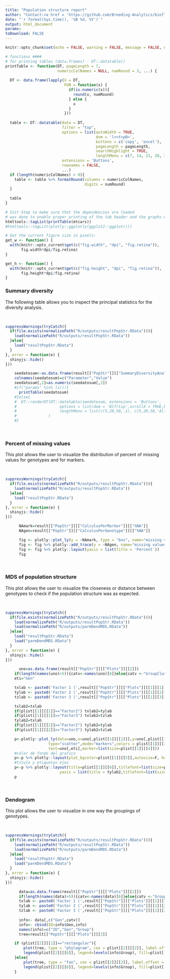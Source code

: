 ```yaml
---
title: "Population structure report"
author: "Contact:<a href = 'https://github.com/Breeding-Analytics/bioflow' target = '_blank'>Breeding Analytics Team, OneCGIAR</a> breedinganalytics@cgiar.org"
date: "`r format(Sys.time(), '%B %d, %Y')`"  
output: html_document
params:
toDownload: FALSE
---
```

  
```r
knitr::opts_chunk$set(echo = FALSE, warning = FALSE, message = FALSE, error = FALSE, out.width = "100%")
```

```r
# functions ####
# for printing tables (data.frames) - DT::datatable()
printTable <- function(DT, pageLength = 7, 
                       numericColNames = NULL, numRound = 3, ...) {
  
  DT <- data.frame(lapply(X = DT, 
                          FUN = function(x) {
                            if(is.numeric(x)){
                              round(x, numRound)
                            } else {
                              x
                            }
                          }))
  
  table <- DT::datatable(data = DT, 
                         filter = "top", 
                         options = list(autoWidth = TRUE, 
                                        dom = 'l<<t>pB>', 
                                        buttons = c('copy', 'excel'),
                                        pageLength = pageLength,
                                        searchHighlight = TRUE,
                                        lengthMenu = c(7, 14, 21, 28, 35)),
                         extensions = 'Buttons',
                         rownames = FALSE,
                         ...)
  if (length(numericColNames) > 0){
    table <- table %>% formatRound(columns = numericColNames,
                                   digits = numRound)
  }
  
  table
}
```

```r
# Init Step to make sure that the dependencies are loaded
# was done to enable proper printing of the tab header and the graphs within the for loop below using print(htmltools::tagList(ggplotly(...)))
htmltools::tagList(printTable(mtcars))
#htmltools::tagList(plotly::ggplotly(ggplot2::ggplot()))

# Get the current figure size in pixels:
get_w <- function() {
  with(knitr::opts_current$get(c("fig.width", "dpi", "fig.retina")),
       fig.width*dpi/fig.retina)
}

get_h <- function() {
  with(knitr::opts_current$get(c("fig.height", "dpi", "fig.retina")),
       fig.height*dpi/fig.retina)
}

```

### Summary diversity

The following table allows you to inspect the principal statistics for the diversity analysis.

<p>&nbsp;</p>

```r
suppressWarnings(tryCatch({
  if(file.exists(normalizePath("R/outputs/resultPopStr.RData"))){
    load(normalizePath("R/outputs/resultPopStr.RData"))   
  }else{
    load("resultPopStr.RData")
  }
}, error = function(e) {
  shinyjs::hide()
}))

    seedatosum<-as.data.frame(result[["PopStr"]][["SummaryDiversityAnalysis"]])
    colnames(seedatosum)=c("Parameter","Value")
    seedatosum[,2]=as.numeric(seedatosum[,2])
    #if("params" %in% ls()){ 
      printTable(seedatosum)
    #}else{
    #  DT::renderDT(DT::datatable(seedatosum, extensions = 'Buttons',
    #                   options = list(dom = 'Blfrtip',scrollX = TRUE,buttons = c('copy', 'csv','excel', 'pdf', 'print'),
    #                   lengthMenu = list(c(5,20,50,-1), c(5,20,50,'All'))))
    #              )
    #}

```

<p>&nbsp;</p>

### Percent of missing values
  
  This plot allows the user to visualize the distribution of percent of missing values for genotypes and for markers.

<p>&nbsp;</p>
```r
suppressWarnings(tryCatch({
  if(file.exists(normalizePath("R/outputs/resultPopStr.RData"))){
    load(normalizePath("R/outputs/resultPopStr.RData"))
  }else{
    load("resultPopStr.RData")	
  }
}, error = function(e) {
  shinyjs::hide()
}))

      NAmark=result[["PopStr"]][["CalculusPerMarker"]][["%NA"]]
      NAgen=result[["PopStr"]][["CalculusPerGenotype"]][["%NA"]]

      fig <- plotly::plot_ly(y = ~NAmark, type = "box", name="missing values in markers")
      fig <- fig %>% plotly::add_trace(y = ~NAgen, name="missing values in genotypes")
      fig <- fig %>% plotly::layout(yaxis = list(title = 'Percent'))
      fig 

```

<p>&nbsp;</p>

### MDS of population structure
  
  This plot allows the user to visualize the closeness or distance between genotypes to check if the population structure was as expected.

<p>&nbsp;</p>
```r
suppressWarnings(tryCatch({
  if(file.exists(normalizePath("R/outputs/resultPopStr.RData"))){
    load(normalizePath("R/outputs/resultPopStr.RData"))
	load(normalizePath("R/outputs/parmDendMDS.RData"))
  }else{
    load("resultPopStr.RData")
	load("parmDendMDS.RData")
  }
}, error = function(e) {
  shinyjs::hide()
}))

      uno=as.data.frame(result[["PopStr"]][["Plots"]][[2]])
	if(length(names(uno)>5)){catv<-names(uno)[6]}else{catv <-"GroupClust"}
	eti="Gen"

	txlab <- paste0('Factor 1 (',result[["PopStr"]][["Plots"]][[1]][1],'%)')
	tylab <- paste0('Factor 2 (',result[["PopStr"]][["Plots"]][[1]][2],'%)')
	tzlab <- paste0('Factor 3 (',result[["PopStr"]][["Plots"]][[1]][3],'%)')

	txlab2=txlab
	if(plist[[1]][[1]]=="Factor2") txlab2=tylab
	if(plist[[1]][[1]]=="Factor3") txlab2=tzlab
	tylab2=txlab
	if(plist[[1]][[2]]=="Factor2") tylab2=tylab
	if(plist[[1]][[2]]=="Factor3") tylab2=tzlab

	p<-plotly::plot_ly(data=uno,x=uno[,plist[[1]][[1]]],y=uno[,plist[[1]][[2]]],color=uno[,catv],
                   type="scatter",mode="markers",colors = plist[[1]][[3]],xaxis=F, yaxis=F,
                   text=uno[,eti],marker=list(size=plist[[1]][[4]]))
	#color de fondo del grafico
	p<-p %>% plotly::layout(plot_bgcolor=plist[[1]][[5]],autosize=F, height = "350px",width = "550px")
	#titulo y etiquetas ejes
	p<-p %>% plotly::layout(title=plist[[1]][[6]],titlefont=list(size=plist[[1]][[7]],color=plist[[1]][[8]]), xaxis = list(title = txlab2, titlefont=list(size=plist[[1]][[9]],color=plist[[1]][[10]])),
                        yaxis = list(title = tylab2,titlefont=list(size=plist[[1]][[9]],color=plist[[1]][[10]])))
	p
```

<p>&nbsp;</p>

### Dendogram
  
  This plot allows the user to visualize in one way the groupings of genotypes.

<p>&nbsp;</p>
```r
suppressWarnings(tryCatch({
  if(file.exists(normalizePath("R/outputs/resultPopStr.RData"))){
    load(normalizePath("R/outputs/resultPopStr.RData"))
	load(normalizePath("R/outputs/parmDendMDS.RData"))
  }else{
    load("resultPopStr.RData")
	load("parmDendMDS.RData")
  }
}, error = function(e) {
  shinyjs::hide()
}))

      data=as.data.frame(result[["PopStr"]][["Plots"]][[2]])
      if(length(names(data)>5)){catv<-names(data)[6]}else{catv <-"GroupClust"}
	  txlab <- paste0('Factor 1 (',result[["PopStr"]][["Plots"]][[1]][1],'%)')
	  tylab <- paste0('Factor 2 (',result[["PopStr"]][["Plots"]][[1]][2],'%)')
	  tzlab <- paste0('Factor 3 (',result[["PopStr"]][["Plots"]][[1]][3],'%)')
	  
      info<- data[,c("Gen",catv)]
      info<- cbind(ID=info$Gen,info)
      names(info)=c("ID","Gen","Group")
      tree=result[["PopStr"]][["Plots"]][[3]]

	if (plist[[2]][[1]]=="rectangular"){
		plot(tree, type = "phylogram", cex = plist[[2]][[2]], label.offset = plist[[2]][[3]], show.tip.label = TRUE, edge.color = "black", edge.width =plist[[2]][[4]], edge.lty = 1,tip.color = plist[[2]][[5]][info$Group])
		legend(plist[[2]][[6]], legend=levels(info$Group), fill=plist[[2]][[5]],box.lty=0)
	}else{
		plot(tree, type = "fan", cex = plist[[2]][[2]], label.offset = plist[[2]][[3]], show.tip.label = TRUE, edge.color = "black", edge.width =plist[[2]][[4]], edge.lty = 1,tip.color = plist[[2]][[5]][info$Group])
		legend(plist[[2]][[6]], legend=levels(info$Group), fill=plist[[2]][[5]],box.lty=0)
	}

```

